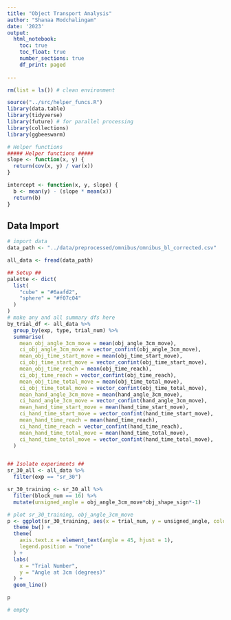 ```yaml
---
title: "Object Transport Analysis"
author: "Shanaa Modchalingam"
date: '2023'
output: 
  html_notebook:
    toc: true
    toc_float: true
    number_sections: true
    df_print: paged
    
---
```


```r
rm(list = ls()) # clean environment

source("../src/helper_funcs.R")
library(data.table)
library(tidyverse)
library(future) # for parallel processing
library(collections)
library(ggbeeswarm)

# Helper functions
##### Helper functions #####
slope <- function(x, y) {
  return(cov(x, y) / var(x))
}

intercept <- function(x, y, slope) {
  b <- mean(y) - (slope * mean(x))
  return(b)
}
```

## Data Import

```r
# import data
data_path <- "../data/preprocessed/omnibus/omnibus_bl_corrected.csv"

all_data <- fread(data_path)
```

```r
## Setup ##
palette <- dict(
  list(
    "cube" = "#6aafd2",
    "sphere" = "#f07c04"
  )
)
# make any and all summary dfs here
by_trial_df <- all_data %>%
  group_by(exp, type, trial_num) %>%
  summarise(
    mean_obj_angle_3cm_move = mean(obj_angle_3cm_move),
    ci_obj_angle_3cm_move = vector_confint(obj_angle_3cm_move),
    mean_obj_time_start_move = mean(obj_time_start_move),
    ci_obj_time_start_move = vector_confint(obj_time_start_move),
    mean_obj_time_reach = mean(obj_time_reach),
    ci_obj_time_reach = vector_confint(obj_time_reach),
    mean_obj_time_total_move = mean(obj_time_total_move),
    ci_obj_time_total_move = vector_confint(obj_time_total_move),
    mean_hand_angle_3cm_move = mean(hand_angle_3cm_move),
    ci_hand_angle_3cm_move = vector_confint(hand_angle_3cm_move),
    mean_hand_time_start_move = mean(hand_time_start_move),
    ci_hand_time_start_move = vector_confint(hand_time_start_move),
    mean_hand_time_reach = mean(hand_time_reach),
    ci_hand_time_reach = vector_confint(hand_time_reach),
    mean_hand_time_total_move = mean(hand_time_total_move),
    ci_hand_time_total_move = vector_confint(hand_time_total_move),
  )


## Isolate experiments ##
sr_30_all <- all_data %>%
  filter(exp == "sr_30")

sr_30_training <- sr_30_all %>%
  filter(block_num == 16) %>%
  mutate(unsigned_angle = obj_angle_3cm_move*obj_shape_sign*-1)
```

```r
# plot sr_30_training, obj_angle_3cm_move
p <- ggplot(sr_30_training, aes(x = trial_num, y = unsigned_angle, color = ppid)) +
  theme_bw() +
  theme(
    axis.text.x = element_text(angle = 45, hjust = 1),
    legend.position = "none"
  ) +
  labs(
    x = "Trial Number",
    y = "Angle at 3cm (degrees)"
  ) +
  geom_line()

p
```


```r
# empty
```

